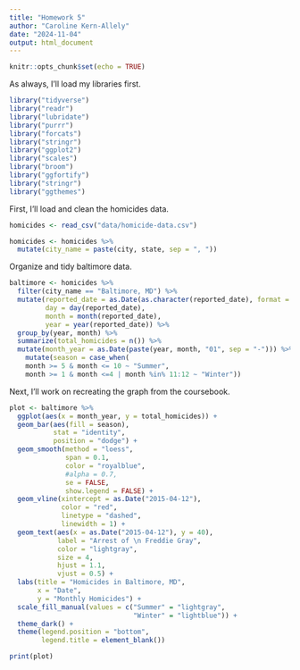 ```yaml
---
title: "Homework 5"
author: "Caroline Kern-Allely"
date: "2024-11-04"
output: html_document
---
```


```r
knitr::opts_chunk$set(echo = TRUE)
```

As always, I'll load my libraries first.
```r
library("tidyverse")
library("readr")
library("lubridate")
library("purrr")
library("forcats")
library("stringr")
library("ggplot2")
library("scales")
library("broom")
library("ggfortify")
library("stringr")
library("ggthemes")
```

First, I'll load and clean the homicides data.
```r
homicides <- read_csv("data/homicide-data.csv")

homicides <- homicides %>%
  mutate(city_name = paste(city, state, sep = ", "))
```

Organize and tidy baltimore data.
```r
baltimore <- homicides %>%
  filter(city_name == "Baltimore, MD") %>%
  mutate(reported_date = as.Date(as.character(reported_date), format = "%Y%m%d"),
         day = day(reported_date),
         month = month(reported_date),
         year = year(reported_date)) %>%
  group_by(year, month) %>%
  summarize(total_homicides = n()) %>%
  mutate(month_year = as.Date(paste(year, month, "01", sep = "-"))) %>%
    mutate(season = case_when(
    month >= 5 & month <= 10 ~ "Summer",
    month >= 1 & month <=4 | month %in% 11:12 ~ "Winter"))
```
Next, I'll work on recreating the graph from the coursebook.
```r
plot <- baltimore %>%
  ggplot(aes(x = month_year, y = total_homicides)) +
  geom_bar(aes(fill = season), 
           stat = "identity", 
           position = "dodge") +
  geom_smooth(method = "loess", 
              span = 0.1,
              color = "royalblue",
              #alpha = 0.7,
              se = FALSE,
              show.legend = FALSE) +
  geom_vline(xintercept = as.Date("2015-04-12"), 
             color = "red", 
             linetype = "dashed", 
             linewidth = 1) +
  geom_text(aes(x = as.Date("2015-04-12"), y = 40),
            label = "Arrest of \n Freddie Gray",
            color = "lightgray",
            size = 4,
            hjust = 1.1,
            vjust = 0.5) +
  labs(title = "Homicides in Baltimore, MD",
       x = "Date",
       y = "Monthly Homicides") +
  scale_fill_manual(values = c("Summer" = "lightgray", 
                               "Winter" = "lightblue")) +
  theme_dark() +
  theme(legend.position = "bottom",
        legend.title = element_blank())

print(plot)
```